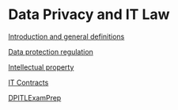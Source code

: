 = Data Privacy and IT Law =

[[DPITLLecture1|Introduction and general definitions]]

[[DPITLLecture2|Data protection regulation]]

[[DPITLLecture3|Intellectual property]]

[[DPITLLecture4|IT Contracts]]

[[DPITLExamPrep]]
